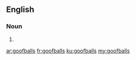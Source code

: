 ==English==

===Noun===
{{head|en|plural}}

# {{plural of|goofball|lang=en}}

[[ar:goofballs]]
[[fr:goofballs]]
[[ku:goofballs]]
[[my:goofballs]]